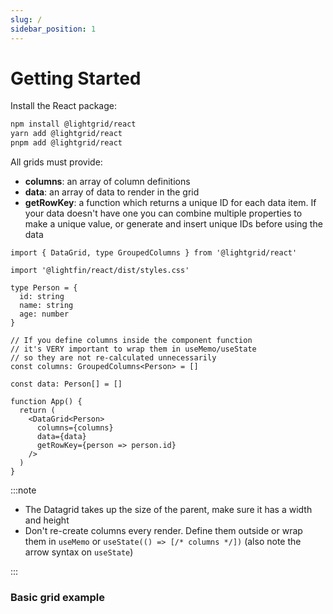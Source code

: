 ```yaml
---
slug: /
sidebar_position: 1
---
```



# Getting Started

Install the React package:

```bash
npm install @lightgrid/react
yarn add @lightgrid/react
pnpm add @lightgrid/react
```

All grids must provide:

- **columns**: an array of column definitions
- **data**: an array of data to render in the grid
- **getRowKey**: a function which returns a unique ID for each data item. If your data doesn't have one you can combine multiple properties to make a unique value, or generate and insert unique IDs before using the data

```tsx
import { DataGrid, type GroupedColumns } from '@lightgrid/react'

import '@lightfin/react/dist/styles.css'

type Person = {
  id: string
  name: string
  age: number
}

// If you define columns inside the component function
// it's VERY important to wrap them in useMemo/useState
// so they are not re-calculated unnecessarily
const columns: GroupedColumns<Person> = []

const data: Person[] = []

function App() {
  return (
    <DataGrid<Person>
      columns={columns}
      data={data}
      getRowKey={person => person.id}
    />
  )
}
```

:::note

- The Datagrid takes up the size of the parent, make sure it has a width and height
- Don't re-create columns every render. Define them outside or wrap them in `useMemo` or `useState(() => [/* columns */])` (also note the arrow syntax on `useState`)

:::

### Basic grid example

<Demo demoPath="basic-grid" srcPath="BasicGrid.tsx" height="362px" />
